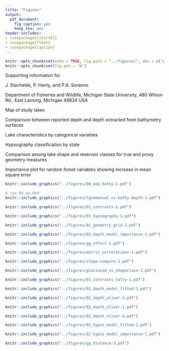 ```yaml
---
title: "Figures"
output:
  pdf_document:
    fig_caption: yes
    keep_tex: yes
header-includes: 
- \usepackage{colortbl}
- \usepackage{float}
- \usepackage{caption}
---
```


\def\figurename{Figure S\hspace{-0.3em}}
\def\tablename{Table S\hspace{-0.3em}}

\arrayrulecolor{white}
```r
knitr::opts_chunk$set(echo = TRUE, fig.path = "../figures/", dev = c("pdf"))
knitr::opts_chunk$set(fig.pos = 'H')
```

\pagebreak

\centering
\includegraphics{../../../../JournalSubmissions/logos/agu_publications.png}

\emph{Water Resources Research}

\vspace{1em}

Supporting information for

\vspace{1em}

\textbf{Geometric models to predict lake depth are sensitive to mis-measurement of in-lake slope}

\vspace{1em}

J. Stachelek\textsuperscript{1}, P. Hanly\textsuperscript{1}, and P.A. Soranno\textsuperscript{1}

\vspace{1em}

\textsuperscript{1}Department of Fisheries and Wildlife, Michigan State University, 480 Wilson Rd., East Lansing, Michigan 48824 USA 

\vspace{8em}

\raggedright
\textbf{Contents of this file}

\vspace{1em}

\textbf{Figure S1} Map of study lakes

\textbf{Figure S2} Comparison between reported depth and depth extracted from bathymetry surfaces

\textbf{Figure S3} Lake characteristics by categorical variables

\textbf{Figure S4} Hypsography classification by state

\textbf{Figure S5} Comparison among lake shape and reservoir classes for true and proxy geometry measures

\textbf{Figure S6} Importance plot for random forest variables showing increase in mean square error

<!-- \vspace{4em} -->

<!-- \textbf{Introduction} -->

<!-- How do reported values of lake depth compare to depth calculated from detailed bathymetry? -->

<!-- we estimated calculated the maximum depth of approximately 5,000 lakes in the Northeastern and Midwestern US from bathymetry data and compared the results against a database of lake depths developed by (LAGOSUS-Depth citation). -->

<!-- One of our objectives was to see whether uncertainty or bias in reported lake depths is likely responsible for the poor performance of prior depth prediction studies.  -->

<!-- We refer to these values as “calculated depth” to distinguish them from “reported depth” values one might find listed in a report or other document.  -->

<!-- To evaluate the accuracy of reported lake depth values, we compared depths calculated from bathymetry surfaces against reported depths in the LAGOSUS-Depth product (citation). No reported depth values originated from the same source as its corresponding calculated value. -->

<!-- How do reported values of lake depth compare to depth calculated from detailed bathymetry? -->

<!-- Reported maximum depth values were very similar to calculated maximum depth values as evidenced by their alignment along a 1:1 line (Figure 3). Conversely, the alignment between reported and calculated mean depth values was more messy. In particular, the calculated mean depth of Maine lakes appeared to be consistently underestimated compared to reported values.  -->

<!-- Given the importance of depth-dependent processes in determining lake function, it is encouraging that reported maximum depth values are closely aligned with “true” depth values calculated from bathymetry. This suggests that uncertainty or bias in reported lake depths is not likely responsible for the poor performance of prior depth prediction studies. -->

<!-- We propose that the median spread among reported and calculated values of maximum be used as a benchmark for future studies. Future studies should not expect to have prediction errors smaller than our observed spread (0.3 m) among reported and calculated maximum depth values. -->

<!-- Although it might seem that the mismatch and relatively poor correspondence between reported and calculated values of mean depth calls into question the basis of prior studies depending on the mean depth metric, there are several possible explanations for our finding. -->

<!-- First, the mismatch between reported and calculated mean depth may be a result of using different definitions for lake boundaries (or a result of variation in lake water levels). In our study, we defined a lake boundary based on the waterbody polygons in the NHD but on-the-ground surveys could very well be using different boundaries. This could lead to discrepancies in mean depth values because calculated values would be based on different lake basin extents or entirely different numbers of basins. -->

<!-- An alternative explanation is that reported values of mean depth are not based on the same definition of mean depth as we have used in our calculations. Whereas we have calculated mean depth mathematically, reported mean depth values may be based on expert judgement or simply a qualitative estimate of the general depth one might experience out on a lake. -->

<!-- Finally, our calculated mean depth values may be sensitive to the resolution and type of the source bathymetry data. For example, in the case of the Maine data the source bathymetry data was point measurements made along depth sounding transects rather than depth contours, polygons, or interpolated raster products. As a result, the density of data used for smoothing interpolations in Maine lakes was much lower than in other states. This could lead to overestimation of mean depth due to limited sampling in shallow areas as they are relatively inaccessible by boat (Furnans and Austin 2008). -->

\pagebreak
\setcounter{figure}{0}

```r
knitr::include_graphics("../figures/00_map_bathy-1.pdf")
```

```r
# see 00_qa.Rmd
knitr::include_graphics("../figures/lgnemanual-vs-bathy-depth-1.pdf")
```

```r
knitr::include_graphics("../figures/01_contrasts-1.pdf")
```

```r
knitr::include_graphics("../figures/01_hypsography-1.pdf")
```

```r
knitr::include_graphics("../figures/01_geometry_grid-1.pdf")
```

```r
knitr::include_graphics("../figures/02_depth_model_importance-1.pdf")
```

```r
knitr::include_graphics("../figures/gg_effort-1.pdf")
```

```r
knitr::include_graphics("../figures/metric_correlations-1.pdf")
```

```r
knitr::include_graphics("../figures/slope-compare-1.pdf")
```

```r
knitr::include_graphics("../figures/glaciated_vs_shapeclass-1.pdf")
```

```r
knitr::include_graphics("../figures/01_contrasts_tally-1.pdf")
```

```r
knitr::include_graphics("../figures/02_depth_model_fitted-1.pdf")
```

```r
knitr::include_graphics("../figures/02_depth_oliver-2.pdf")
```

```r
knitr::include_graphics("../figures/02_depth_oliver-1.pdf")
```

```r
knitr::include_graphics("../figures/02_depth_oliver-4.pdf")
```

```r
knitr::include_graphics("../figures/02_hypso_model_fitted-1.pdf")
```

```r
knitr::include_graphics("../figures/02_hypso_model_importance-1.pdf")
```

<!-- ![Messager et al. 2016 equation table](../figures/messager_eq_table.png){width=100%} -->

```r
knitr::include_graphics("../figures/gg_distance-3.pdf")
```
